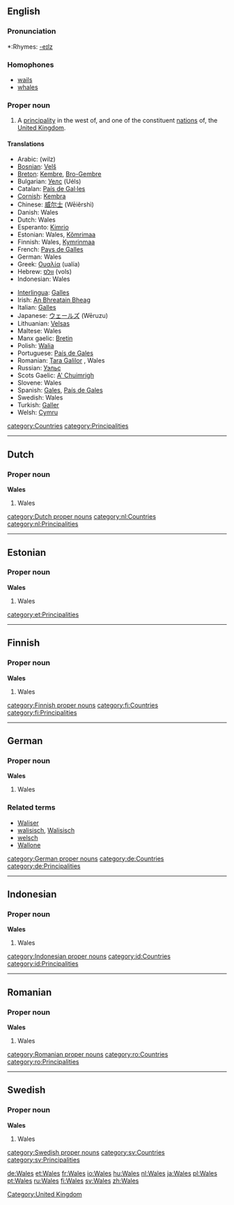 {{see|wales}}
==English==

===Pronunciation===
*:Rhymes: [[Rhymes:English:-eɪlz|-eɪlz]]

===Homophones===
* [[wails]]
* [[whales]]

===Proper noun===
{{en-proper noun}}

#A [[principality]] in the west of, and one of the constituent [[nation]]s of, the [[United Kingdom]].

====Translations====
{{trans-top|a constituent nation of the UK}}
*Arabic: {{ARchar|[[ويلز]]}} (wilz) {{f}}
*[[Bosnian]]: [[Velš]] {{m}}
*[[Breton]]: [[Kembre]], [[Bro-Gembre]]
*Bulgarian: [[Уелс]] (Uéls)
*Catalan: [[País de Gal·les]] {{m}}
*[[Cornish]]: [[Kembra]]
*Chinese: [[威尔士]] (Wēiěrshì)
*Danish: Wales
*Dutch: Wales {{n}}
*Esperanto: [[Kimrio]]
*Estonian: Wales, [[Kõmrimaa]]
*Finnish: Wales, [[Kymrinmaa]]
*French: [[Pays de Galles]] {{m}}
*German: Wales {{n}}
*Greek: [[Ουαλία]] (ualía) {{f}}
*Hebrew: [[וולס]] (vols)
*Indonesian: Wales
{{trans-mid}}
*[[Interlingua]]: [[Galles]]
*Irish: [[An Bhreatain Bheag]] {{f}}
*Italian: [[Galles]]
*Japanese: [[ウェールズ]] (Wēruzu)
*Lithuanian: [[Velsas]] {{m}}
*Maltese: Wales
*Manx gaelic: [[Bretin]]
*Polish: [[Walia]] {{f}}
*Portuguese: [[País de Gales]] {{m}}
*Romanian: [[Ţara Galilor]] {{f}}, Wales {{n}}
*Russian: [[Уэльс]] {{Unicode|(Uɛ́l’s)}} {{m}}
*Scots Gaelic: [[A' Chuimrigh]] {{f}}
*Slovene: Wales {{m}}
*Spanish: [[Gales]], [[País de Gales]] {{m}}
*Swedish: Wales
*Turkish: [[Galler]]
*Welsh: [[Cymru]] {{f}}
{{trans-bottom}}

[[category:Countries]]
[[category:Principalities]]
[[Category:United Kingdom]]

----

==Dutch==

===Proper noun===
'''Wales'''

#Wales

[[category:Dutch proper nouns]]
[[category:nl:Countries]]
[[category:nl:Principalities]]

----

==Estonian==

===Proper noun===
'''Wales'''

#Wales {{et-country}}

[[category:et:Principalities]]

----

==Finnish==

===Proper noun===
'''Wales'''

#Wales

[[category:Finnish proper nouns]]
[[category:fi:Countries]]
[[category:fi:Principalities]]

----

==German==

===Proper noun===
'''Wales'''

#Wales

===Related terms===
*[[Waliser]]
*[[walisisch]], [[Walisisch]]
*[[welsch]]
*[[Wallone]]

[[category:German proper nouns]]
[[category:de:Countries]]
[[category:de:Principalities]]

----

==Indonesian==

===Proper noun===
'''Wales'''

#Wales

[[category:Indonesian proper nouns]]
[[category:id:Countries]]
[[category:id:Principalities]]

----

==Romanian==

===Proper noun===
'''Wales'''

#Wales

[[category:Romanian proper nouns]]
[[category:ro:Countries]]
[[category:ro:Principalities]]

----

==Swedish==

===Proper noun===
'''Wales'''

#Wales

[[category:Swedish proper nouns]]
[[category:sv:Countries]]
[[category:sv:Principalities]]

[[de:Wales]]
[[et:Wales]]
[[fr:Wales]]
[[io:Wales]]
[[hu:Wales]]
[[nl:Wales]]
[[ja:Wales]]
[[pl:Wales]]
[[pt:Wales]]
[[ru:Wales]]
[[fi:Wales]]
[[sv:Wales]]
[[zh:Wales]]